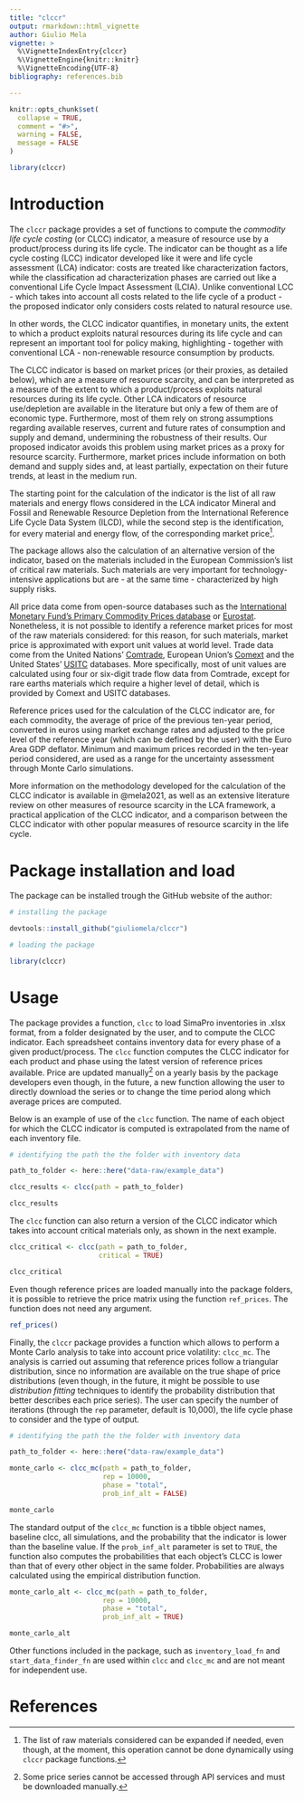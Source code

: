 ```yaml
---
title: "clccr"
output: rmarkdown::html_vignette
author: Giulio Mela
vignette: >
  %\VignetteIndexEntry{clccr}
  %\VignetteEngine{knitr::knitr}
  %\VignetteEncoding{UTF-8}
bibliography: references.bib

---
```


```r
knitr::opts_chunk$set(
  collapse = TRUE,
  comment = "#>",
  warning = FALSE,
  message = FALSE
)
```

```r
library(clccr)
```

# Introduction

The `clccr` package provides a set of functions to compute the *commodity life cycle costing* (or CLCC) indicator, a measure of resource use by a product/process during its life cycle. The indicator can be thought as a life cycle costing (LCC) indicator developed like it were and life cycle assessment (LCA) indicator: costs are treated like characterization factors, while the classification ad characterization phases are carried out like a conventional Life Cycle Impact Assessment (LCIA). Unlike conventional LCC - which takes into account all costs related to the life cycle of a product - the proposed indicator only considers costs related to natural resource use.

In other words, the CLCC indicator quantifies, in monetary units, the extent to which a product exploits natural resources during its life cycle and can represent an important tool for policy making, highlighting - together with conventional LCA - non-renewable resource consumption by products.

The CLCC indicator is based on market prices (or their proxies, as detailed below), which are a measure of resource scarcity, and can be interpreted as a measure of the extent to which a product/process exploits natural resources during its life cycle. Other LCA indicators of resource use/depletion are available in the literature but only a few of them are of economic type. Furthermore, most of them rely on strong assumptions regarding available reserves, current and future rates of consumption and supply and demand, undermining the robustness of their results. Our proposed indicator avoids this problem using market prices as a proxy for resource scarcity. Furthermore, market prices include information on both demand and supply sides and, at least partially, expectation on their future trends, at least in the medium run.

The starting point for the calculation of the indicator is the list of all raw materials and energy flows considered in the LCA indicator Mineral and Fossil and Renewable Resource Depletion from the International Reference Life Cycle Data System (ILCD), while the second step is the identification, for every material and energy flow, of the corresponding market price[^1].

[^1]: The list of raw materials considered can be expanded if needed, even though, at the moment, this operation cannot be done dynamically using `clccr` package functions.

The package allows also the calculation of an alternative version of the indicator, based on the materials included in the European Commission's list of critical raw materials. Such materials are very important for technology-intensive applications but are - at the same time - characterized by high supply risks.

All price data come from open-source databases such as the [International Monetary Fund's Primary Commodity Prices database](https://www.imf.org/en/Research/commodity-prices) or [Eurostat](https://ec.europa.eu/eurostat/data/database). Nonetheless, it is not possible to identify a reference market prices for most of the raw materials considered: for this reason, for such materials, market price is approximated with export unit values at world level. Trade data come from the United Nations' [Comtrade](https://comtrade.un.org/), European Union's [Comext](https://ec.europa.eu/eurostat/web/international-trade-in-goods/data/focus-on-comext) and the United States' [USITC](https://dataweb.usitc.gov/) databases. More specifically, most of unit values are calculated using four or six-digit trade flow data from Comtrade, except for rare earths materials which require a higher level of detail, which is provided by Comext and USITC databases.

Reference prices used for the calculation of the CLCC indicator are, for each commodity, the average of price of the previous ten-year period, converted in euros using market exchange rates and adjusted to the price level of the reference year (which can be defined by the user) with the Euro Area GDP deflator. Minimum and maximum prices recorded in the ten-year period considered, are used as a range for the uncertainty assessment through Monte Carlo simulations.

More information on the methodology developed for the calculation of the CLCC indicator is available in @mela2021, as well as an extensive literature review on other measures of resource scarcity in the LCA framework, a practical application of the CLCC indicator, and a comparison between the CLCC indicator with other popular measures of resource scarcity in the life cycle.

# Package installation and load {#installation}

The package can be installed trough the GitHub website of the author:

```r

# installing the package

devtools::install_github("giuliomela/clccr")

# loading the package

library(clccr)
```

# Usage {#usage}

The package provides a function, `clcc` to load SimaPro inventories in .xlsx format, from a folder designated by the user, and to compute the CLCC indicator. Each spreadsheet contains inventory data for every phase of a given product/process. The `clcc` function computes the CLCC indicator for each product and phase using the latest version of reference prices available. Price are updated manually[^2] on a yearly basis by the package developers even though, in the future, a new function allowing the user to directly download the series or to change the time period along which average prices are computed.

[^2]: Some price series cannot be accessed through API services and must be downloaded manually.

Below is an example of use of the `clcc` function. The name of each object for which the CLCC indicator is computed is extrapolated from the name of each inventory file.

```r

# identifying the path the the folder with inventory data

path_to_folder <- here::here("data-raw/example_data") 

clcc_results <- clcc(path = path_to_folder)

clcc_results

```


The `clcc` function can also return a version of the CLCC indicator which takes into account critical materials only, as shown in the next example.

```r

clcc_critical <- clcc(path = path_to_folder,
                      critical = TRUE)

clcc_critical

```

Even though reference prices are loaded manually into the package folders, it is possible to retrieve the price matrix using the function `ref_prices`. The function does not need any argument.

```r

ref_prices()

```

Finally, the `clccr` package provides a function which allows to perform a Monte Carlo analysis to take into account price volatility: `clcc_mc`. The analysis is carried out assuming that reference prices follow a triangular distribution, since no information are available on the true shape of price distributions (even though, in the future, it might be possible to use *distribution fitting* techniques to identify the probability distribution that better describes each price series). The user can specify the number of iterations (through the `rep` parameter, default is 10,000), the life cycle phase to consider and the type of output.

```r

# identifying the path the the folder with inventory data

path_to_folder <- here::here("data-raw/example_data") 

monte_carlo <- clcc_mc(path = path_to_folder,
                       rep = 10000,
                       phase = "total",
                       prob_inf_alt = FALSE)

monte_carlo

```

The standard output of the `clcc_mc` function is a tibble object names, baseline clcc, all simulations, and the probability that the indicator is lower than the baseline value. If the `prob_inf_alt` parameter is set to `TRUE`, the function also computes the probabilities that each object's CLCC is lower than that of every other object in the same folder. Probabilities are always calculated using the empirical distribution function.

```r

monte_carlo_alt <- clcc_mc(path = path_to_folder,
                       rep = 10000,
                       phase = "total",
                       prob_inf_alt = TRUE)

monte_carlo_alt

```

Other functions included in the package, such as `inventory_load_fn` and `start_data_finder_fn` are used within `clcc` and `clcc_mc` and are not meant for independent use.

# References
